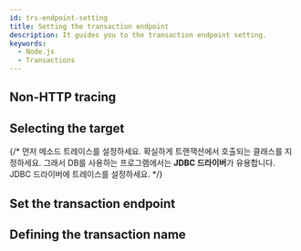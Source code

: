 ```yaml
---
id: trs-endpoint-setting
title: Setting the transaction endpoint
description: It guides you to the transaction endpoint setting.
keywords:
  - Node.js
  - Transactions
---
```



<Edpdef />

## Non-HTTP tracing


<Edptracknonhttp />

## Selecting the target

{/* 먼저 메소드 트레이스를 설정하세요. 확실하게 트랜잭션에서 호출되는 클래스를 지정하세요. 그래서 DB를 사용하는 프로그램에서는 **JDBC 드라이버**가 유용합니다. JDBC 드라이버에 트레이스를 설정하세요. */}

<Edpselect />

## Set the transaction endpoint


<Edptrssetting />

## Defining the transaction name


<Edpnamesetting />
